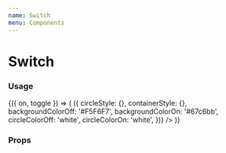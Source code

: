 ```yaml
---
name: Switch
menu: Components
---
```



# Switch

### Usage

<Playground>
  <Box>
    <Toggle initial={true}>
      {({ on, toggle }) => (
        <Switch
          isSwitchedOn={on}
          onChange={toggle}
          isDisabled={false}
          onIcon={null}
          offIcon={null}
          duration={300}
          getStyles={(props, theme) => ({
            circleStyle: {},
            containerStyle: {},
            backgroundColorOff: '#F5F6F7',
            backgroundColorOn: '#67c6bb',
            circleColorOff: 'white',
            circleColorOn: 'white',
          })}
        />
      )}
    </Toggle>
  </Box>
</Playground>

### Props

<PropsTable of={Switch} />
